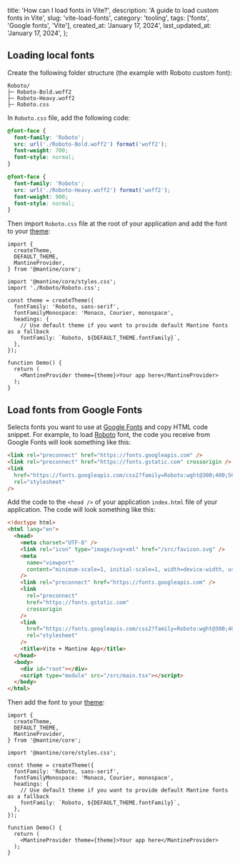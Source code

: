 
  title: 'How can I load fonts in Vite?',
  description: 'A guide to load custom fonts in Vite',
  slug: 'vite-load-fonts',
  category: 'tooling',
  tags: ['fonts', 'Google fonts', 'Vite'],
  created_at: 'January 17, 2024',
  last_updated_at: 'January 17, 2024',
};


## Loading local fonts

Create the following folder structure (the example with Roboto custom font):

```plaintext
Roboto/
├─ Roboto-Bold.woff2
├─ Roboto-Heavy.woff2
├─ Roboto.css
```

In `Roboto.css` file, add the following code:

```css
@font-face {
  font-family: 'Roboto';
  src: url('./Roboto-Bold.woff2') format('woff2');
  font-weight: 700;
  font-style: normal;
}

@font-face {
  font-family: 'Roboto';
  src: url('./Roboto-Heavy.woff2') format('woff2');
  font-weight: 900;
  font-style: normal;
}
```

Then import `Roboto.css` file at the root of your application and
add the font to your [theme](https://mantine.dev/theming/theme-object/):

```tsx
import {
  createTheme,
  DEFAULT_THEME,
  MantineProvider,
} from '@mantine/core';

import '@mantine/core/styles.css';
import './Roboto/Roboto.css';

const theme = createTheme({
  fontFamily: 'Roboto, sans-serif',
  fontFamilyMonospace: 'Monaco, Courier, monospace',
  headings: {
    // Use default theme if you want to provide default Mantine fonts as a fallback
    fontFamily: `Roboto, ${DEFAULT_THEME.fontFamily}`,
  },
});

function Demo() {
  return (
    <MantineProvider theme={theme}>Your app here</MantineProvider>
  );
}
```

## Load fonts from Google Fonts

Selects fonts you want to use at [Google Fonts](https://fonts.google.com/) and copy
HTML code snippet. For example, to load [Roboto](https://fonts.google.com/specimen/Roboto)
font, the code you receive from Google Fonts will look something like this:

```html
<link rel="preconnect" href="https://fonts.googleapis.com" />
<link rel="preconnect" href="https://fonts.gstatic.com" crossorigin />
<link
  href="https://fonts.googleapis.com/css2?family=Roboto:wght@300;400;500;700&display=swap"
  rel="stylesheet"
/>
```

Add the code to the `<head />` of your application `index.html` file
of your application. The code will look something like this:

```html
<!doctype html>
<html lang="en">
  <head>
    <meta charset="UTF-8" />
    <link rel="icon" type="image/svg+xml" href="/src/favicon.svg" />
    <meta
      name="viewport"
      content="minimum-scale=1, initial-scale=1, width=device-width, user-scalable=no"
    />
    <link rel="preconnect" href="https://fonts.googleapis.com" />
    <link
      rel="preconnect"
      href="https://fonts.gstatic.com"
      crossorigin
    />
    <link
      href="https://fonts.googleapis.com/css2?family=Roboto:wght@300;400;500;700&display=swap"
      rel="stylesheet"
    />
    <title>Vite + Mantine App</title>
  </head>
  <body>
    <div id="root"></div>
    <script type="module" src="/src/main.tsx"></script>
  </body>
</html>
```

Then add the font to your [theme](https://mantine.dev/theming/theme-object/):

```tsx
import {
  createTheme,
  DEFAULT_THEME,
  MantineProvider,
} from '@mantine/core';

import '@mantine/core/styles.css';

const theme = createTheme({
  fontFamily: 'Roboto, sans-serif',
  fontFamilyMonospace: 'Monaco, Courier, monospace',
  headings: {
    // Use default theme if you want to provide default Mantine fonts as a fallback
    fontFamily: `Roboto, ${DEFAULT_THEME.fontFamily}`,
  },
});

function Demo() {
  return (
    <MantineProvider theme={theme}>Your app here</MantineProvider>
  );
}
```

